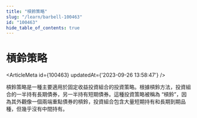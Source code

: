 ```yaml
---
title: "槓鈴策略"
slug: "/learn/barbell-100463"
id: "100463"
hide_table_of_contents: true
---
```



# 槓鈴策略

<ArticleMeta id={100463} updatedAt={'2023-09-26 13:58:47'} />
<div className='border-solid border-b border-t-0 my-4 border-[var(--ifm-color-gray-300)]' />

槓鈴策略是一種主要適用於固定收益投資組合的投資策略。根據槓鈴方法，投資組合的一半持有長期債券，另一半持有短期債券。這種投資策略被稱為 “槓鈴”，因為其外觀像一個兩端重點債券的槓鈴，投資組合包含大量短期持有和長期到期品種，但幾乎沒有中間持有。
